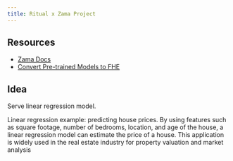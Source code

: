 ```yaml
---
title: Ritual x Zama Project
---
```


## Resources

- [Zama Docs](https://docs.zama.ai/concrete-ml/get-started/getting-started)
- [Convert Pre-trained Models to FHE](https://docs.zama.ai/concrete-ml/built-in-models/linear#pre-trained-models)


## Idea

Serve linear regression model.

Linear regression example: predicting house prices. By using features such as square footage, number of bedrooms, location, and age of the house, a linear regression model can estimate the price of a house. This application is widely used in the real estate industry for property valuation and market analysis